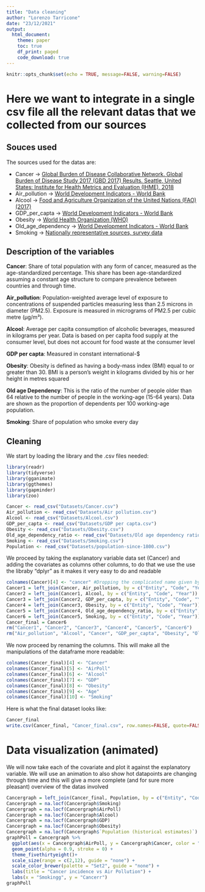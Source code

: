 ```yaml
---
title: "Data cleaning"
author: "Lorenzo Tarricone"
date: "23/12/2021"
output: 
  html_document:
    theme: paper
    toc: true
    df_print: paged
    code_download: true
---
```

```r
knitr::opts_chunk$set(echo = TRUE, message=FALSE, warning=FALSE)
```

# Here we want to integrate in a single csv file all the relevant datas that we collected from our sources 

## Souces used
The sources used for the datas are:

- Cancer -> [Global Burden of Disease Collaborative Network. Global Burden of Disease Study 2017 (GBD 2017) Results. Seattle, United States: Institute for Health Metrics and Evaluation (IHME), 2018](http://ghdx.healthdata.org/gbd-results-tool)
- Air_pollution -> [World Development Indicators - World Bank ](http://data.worldbank.org/data-catalog/world-development-indicators)
- Alcool -> [Food and Agriculture Organization of the United Nations (FAO) (2017)](http://www.fao.org/faostat/en/?#data/)
- GDP_per_capta -> [World Development Indicators - World Bank ](http://data.worldbank.org/data-catalog/world-development-indicators)
- Obesity -> [World Health Organization (WHO)](http://apps.who.int/gho/data/view.main.REGION2480A?lang=en)
- Old_age_dependency -> [World Development Indicators - World Bank](http://data.worldbank.org/data-catalog/world-development-indicators)
- Smoking -> [Nationally representative sources, survey data](http://ghdx.healthdata.org/record/global-smoking-prevalence-and-cigarette-consumption-1980-2012)

## Description of the variables

**Cancer**: Share of total population with any form of cancer, measured as the age-standardized percentage. This
share has been age-standardized assuming a constant age structure to compare prevalence between
countries and through time.

**Air_pollution**: Population-weighted average level of exposure to concentrations of suspended
particles measuring less than 2.5 microns in diameter (PM2.5).
Exposure is measured in micrograms of PM2.5 per cubic metre (µg/m³).

**Alcool**: Average per capita consumption of alcoholic beverages, measured in kilograms per
year. Data is based on per capita food supply at the consumer level, but does not
account for food waste at the consumer level

**GDP per capta**: Measured in constant international-$

**Obesity**: Obesity is defined as having a body-mass index (BMI) equal to or greater than 30. BMI is a person's
weight in kilograms divided by his or her height in metres squared

**Old age Dependency**: This is the ratio of the number of people older than 64 relative to the
number of people in the working-age (15-64 years). Data are shown as
the proportion of dependents per 100 working-age population.

**Smoking**: Share of population who smoke every day


## Cleaning 
We start by loading the library and the .csv files needed:

```r
library(readr)
library(tidyverse)
library(gganimate)
library(ggthemes)
library(gapminder)
library(zoo)

Cancer <- read_csv("Datasets/Cancer.csv")
Air_pollution <- read_csv("Datasets/Air pollution.csv")
Alcool <- read_csv("Datasets/Alcool.csv")
GDP_per_capta <- read_csv("Datasets/GDP per capta.csv")
Obesity <- read_csv("Datasets/Obesity.csv")
Old_age_dependency_ratio <- read_csv("Datasets/Old age dependency ratio.csv")
Smoking <- read_csv("Datasets/Smoking.csv")
Population <- read_csv("Datasets/population-since-1800.csv")
```
 
We proceed by taking the explanatory variable data set (Cancer) and adding the covariates as columns other columns, to do that we use the use the libraby "dplyr" as it makes it very easy to do and readable

```r
colnames(Cancer)[4] <- "cancer" #Dropping the complicated name given by the data frame
Cancer1 = left_join(Cancer, Air_pollution, by = c("Entity", "Code", "Year"))
Cancer2 = left_join(Cancer1, Alcool, by = c("Entity", "Code", "Year"))
Cancer3 = left_join(Cancer2, GDP_per_capta, by = c("Entity", "Code", "Year"))
Cancer4 = left_join(Cancer3, Obesity, by = c("Entity", "Code", "Year"))
Cancer5 = left_join(Cancer4, Old_age_dependency_ratio, by = c("Entity", "Code", "Year"))
Cancer6 = left_join(Cancer5, Smoking, by = c("Entity", "Code", "Year"))
Cancer_final = Cancer6
rm("Cancer1", "Cancer2", "Cancer3", "Cancer4", "Cancer5", "Cancer6")
rm("Air_pollution", "Alcool", "Cancer", "GDP_per_capta", "Obesity", "Old_age_dependency_ratio", "Smoking")
```

We now proceed by renaming the columns. This will make all the manipulations of the dataframe more readable:

```r
colnames(Cancer_final)[4] <- "Cancer"
colnames(Cancer_final)[5] <- "AirPoll"
colnames(Cancer_final)[6] <- "Alcool"
colnames(Cancer_final)[7] <- "GDP"
colnames(Cancer_final)[8] <- "Obesity"
colnames(Cancer_final)[9] <- "Age"
colnames(Cancer_final)[10] <- "Smoking"
```

Here is what the final dataset looks like:

```r
Cancer_final
write.csv(Cancer_final, "Cancer_final.csv", row.names=FALSE, quote=FALSE) #to save the file into our environment
```

# Data visualization (animated)

We will now take each of the covariate and plot it against the explanatory variable. We will use an animation to also show hot datapoints are changing through time and this will give a more complete (and for sure more pleasant) overview of the datas involved

```r
Cancergraph = left_join(Cancer_final, Population, by = c("Entity", "Code", "Year"))
Cancergraph = na.locf(Cancergraph$Smoking)
Cancergraph = na.locf(Cancergraph$AirPoll)
Cancergraph = na.locf(Cancergraph$Alcool)
Cancergraph = na.locf(Cancergraph$GDP)
Cancergraph = na.locf(Cancergraph$Obesity)
Cancergraph = na.locf(Cancergraph$`Population (historical estimates)`)
graphPoll = Cancergraph %>%
  ggplot(aes(x = Cancergraph$AirPoll, y = Cancergraph$Cancer, color = "red", size = Cancergraph$`Population (historical estimates)`)) +
  geom_point(alpha = 0.9, stroke = 0) +
  theme_fivethirtyeight()+
  scale_size(range = c(2,12), guide = "none") +
  scale_color_brewer(palette = "Set2", guide = "none") +
  labs(title = "Cancer incidence vs Air Pollution") +
  labs(x = "Smokingg", y = "Cancerr")
graphPoll
```

